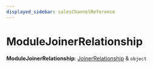 ```yaml
---
displayed_sidebar: salesChannelReference
---
```



# ModuleJoinerRelationship

 **ModuleJoinerRelationship**: [JoinerRelationship](sales_channel.JoinerRelationship.mdx) & `object`
